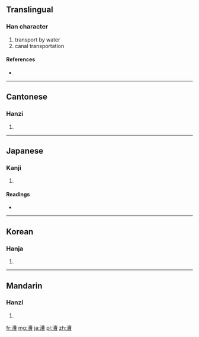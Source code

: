==Translingual==

===Han character===
{{Han char|rn=85|rad=水|as=11|sn=14|four=3516<sub>6</sub>|canj=水廿田日 (ETWA)}}

# transport by water
# canal transportation

====References====
* {{Han ref|kx=0645.240|dkj=18131|dj=1055.010|hdz=31718.020|uh=6F15|ud=28437|bh=BAA8|bd=47784}}

----

==Cantonese==

===Hanzi===
{{yue-hanzi|jyut=|y=chou4}}

# {{defn|lang=yue|sort=水11}}

----

==Japanese==

===Kanji===
{{ja-kanji|grade=|rs=水11}}

# {{defn|lang=ja|sort=水11}}

====Readings====
* {{ja-readings|on=[[そう]] (sō)|kun=[[こぐ]] (kogu), [[はこぶ]] (hakobu)}}

----

==Korean==

===Hanja===
{{ko-hanja|hangeul=조|eumhun=|rv=jo|mr=cho|y=co}}

# {{defn|lang=ko|sort=水11}}

----

==Mandarin==

===Hanzi===
{{cmn-hanzi|pin=[[cáo]] ([[cao2]]), [[cào]] ([[cao4]])|wg=ts'ao<sup>2</sup>, ts'ao<sup>4</sup>}}

# {{defn|lang=cmn|sort=水11}}

[[fr:漕]]
[[mg:漕]]
[[ja:漕]]
[[pl:漕]]
[[zh:漕]]